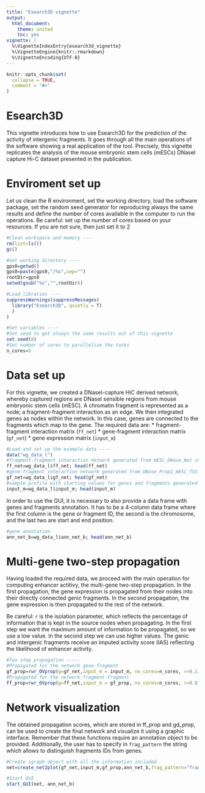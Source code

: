 ```yaml
---
title: "Esearch3D vignette"
output:
  html_document:
    theme: united
    toc: yes
vignette: |
  %\VignetteIndexEntry{esearch3d_vignette} 
  %\VignetteEngine{knitr::rmarkdown} 
  %\VignetteEncoding{UTF-8}
---
```


```r
knitr::opts_chunk$set(
  collapse = TRUE,
  comment = "#>"
)
```

# Esearch3D  
This vignette introduces how to use Esearch3D for the prediction of the activity of intergenic fragments. 
It goes through all the main operations of the software showing a real application of the tool. Precisely, this vignette replicates the analysis of the mouse embryonic stem cells (mESCs) DNaseI capture Hi-C dataset presented in the publication.  

# Enviroment set up
Let us clean the R environment, set the working directory, load the software package, set the random seed generator for reproducing always the same results and define the number of cores available in the computer to run the operations.
Be careful: set up the number of cores based on your resources. If you are not sure, then just set it to 2

```r
#Clean workspace and memory ----
rm(list=ls())
gc()

#Set working directory ----
gps0=getwd()
gps0=paste(gps0,"/%s",sep="")
rootDir=gps0
setwd(gsub("%s","",rootDir))

#Load libraries ----
suppressWarnings(suppressMessages(
  library("Esearch3D", quietly = T)
  )
)

#Set variables ----
#Set seed to get always the same results out of this vignette
set.seed(8)
#Set number of cores to parallelize the tasks
n_cores=5
```

# Data set up
For this vignette, we created a DNaseI-capture HiC derived network, whereby captured regions are DNaseI sensible regions from mouse embryonic stem cells (mESC). A  chromatin fragment is represented as a node; a fragment-fragment interaction as an edge. We then integrated genes as nodes within the network. In this case, genes are connected to the fragments which map to the gene.
The required data are:
* fragment-fragment interaction matrix (`ff_net`)
* gene-fragment interaction matrix (`gf_net`)
* gene expression matrix (`input_m`)


```r
#Load and set up the example data ----
data("wg_data_l")
#fragment-fragment interaction network generated from mESC_DNase_Net interactions data
ff_net=wg_data_l$ff_net; head(ff_net)
#gene-fragment interaction network generated from DNase_Prop1_mESC_TSS interactions data
gf_net=wg_data_l$gf_net; head(gf_net)
#sample profile with starting values for genes and fragments generated from mESC_bin_matrix_Prop1
input_m=wg_data_l$input_m; head(input_m)
```

In order to use the GUI, it is necessary to also provide a data frame with genes and fragments annotation. It has to be a 4-column data frame where the first column is the gene or fragment ID, the second is the chromosome, and the last two are start and end position.

```r
#gene annotation
ann_net_b=wg_data_l$ann_net_b; head(ann_net_b)
```

# Multi-gene two-step propagation
Having loaded the required data, we proceed with the main operation for computing enhancer actitivy, the multi-gene two-step propagation.
In the first propagation, the gene expression is propagated from their nodes into their directly connected genic fragments. 
In the second propagation, the gene expression is then propagated to the rest of the network.

Be careful: `r` is the isolation parameter, which reflects the percentage of information that is kept in the source nodes when propagating. In the first step we want the maximum amount of information to be propagated, so we use a low value. In the second step we can use higher values.
The genic and intergenic fragments receive an imputed activity score (IAS) reflecting the likelihood of enhancer activity.

```r
#Two step propagation -----
#Propagated for the network gene-fragment
gf_prop=rwr_OVprop(g=gf_net,input_m = input_m, no_cores=n_cores, r=0.1)
#Propagated for the network fragment-fragment
ff_prop=rwr_OVprop(g=ff_net,input_m = gf_prop, no_cores=n_cores, r=0.8)
```

# Network visualization
The obtained propagation scores, which are stored in ff_prop and gd_prop, can be used to create the final network and visualize it using a graphic interface. Remember that these functions require an annotation object to be provided. Additionally, the user has to specify in `frag_pattern` the string which allows to distinguish fragments IDs from genes.
```r
#Create igraph object with all the information included
net=create_net2plot(gf_net,input_m,gf_prop,ann_net_b,frag_pattern="frag",ff_net,ff_prop)

#Start GUI
start_GUI(net, ann_net_b)
```
